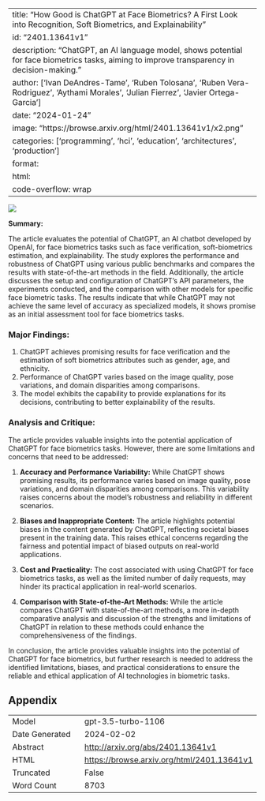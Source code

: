 
---
title: "How Good is ChatGPT at Face Biometrics? A First Look into Recognition, Soft Biometrics, and Explainability"
id: "2401.13641v1"
description: "ChatGPT, an AI language model, shows potential for face biometrics tasks, aiming to improve transparency in decision-making."
author: ['Ivan DeAndres-Tame', 'Ruben Tolosana', 'Ruben Vera-Rodriguez', 'Aythami Morales', 'Julian Fierrez', 'Javier Ortega-Garcia']
date: "2024-01-24"
image: "https://browse.arxiv.org/html/2401.13641v1/x2.png"
categories: ['programming', 'hci', 'education', 'architectures', 'production']
format:
  html:
    code-overflow: wrap
---

![](https://browse.arxiv.org/html/2401.13641v1/x2.png)

**Summary:**

The article evaluates the potential of ChatGPT, an AI chatbot developed by OpenAI, for face biometrics tasks such as face verification, soft-biometrics estimation, and explainability. The study explores the performance and robustness of ChatGPT using various public benchmarks and compares the results with state-of-the-art methods in the field. Additionally, the article discusses the setup and configuration of ChatGPT's API parameters, the experiments conducted, and the comparison with other models for specific face biometric tasks. The results indicate that while ChatGPT may not achieve the same level of accuracy as specialized models, it shows promise as an initial assessment tool for face biometrics tasks.

### Major Findings:
1. ChatGPT achieves promising results for face verification and the estimation of soft biometrics attributes such as gender, age, and ethnicity.
2. Performance of ChatGPT varies based on the image quality, pose variations, and domain disparities among comparisons.
3. The model exhibits the capability to provide explanations for its decisions, contributing to better explainability of the results.

### Analysis and Critique:
The article provides valuable insights into the potential application of ChatGPT for face biometrics tasks. However, there are some limitations and concerns that need to be addressed:

1. **Accuracy and Performance Variability:** While ChatGPT shows promising results, its performance varies based on image quality, pose variations, and domain disparities among comparisons. This variability raises concerns about the model's robustness and reliability in different scenarios.

2. **Biases and Inappropriate Content:** The article highlights potential biases in the content generated by ChatGPT, reflecting societal biases present in the training data. This raises ethical concerns regarding the fairness and potential impact of biased outputs on real-world applications.

3. **Cost and Practicality:** The cost associated with using ChatGPT for face biometrics tasks, as well as the limited number of daily requests, may hinder its practical application in real-world scenarios. 

4. **Comparison with State-of-the-Art Methods:** While the article compares ChatGPT with state-of-the-art methods, a more in-depth comparative analysis and discussion of the strengths and limitations of ChatGPT in relation to these methods could enhance the comprehensiveness of the findings.

In conclusion, the article provides valuable insights into the potential of ChatGPT for face biometrics, but further research is needed to address the identified limitations, biases, and practical considerations to ensure the reliable and ethical application of AI technologies in biometric tasks.

## Appendix

|          |          |
|----------|----------|
| Model     | gpt-3.5-turbo-1106       |
| Date Generated     | 2024-02-02       |
| Abstract | [http://arxiv.org/abs/2401.13641v1](http://arxiv.org/abs/2401.13641v1)        |
| HTML     | [https://browse.arxiv.org/html/2401.13641v1](https://browse.arxiv.org/html/2401.13641v1)       |
| Truncated       | False       |
| Word Count       | 8703       |